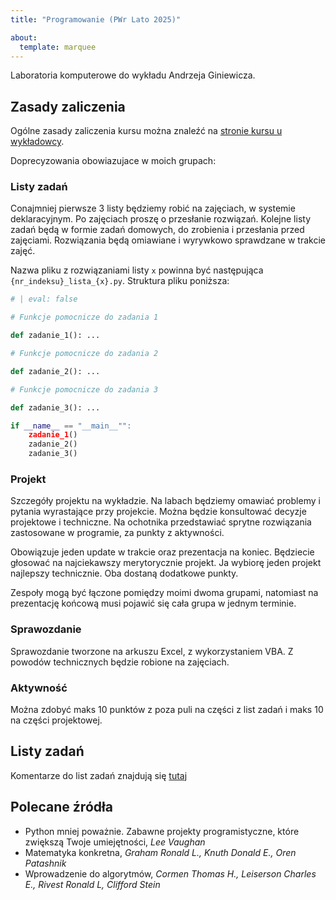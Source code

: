 ```yaml
---
title: "Programowanie (PWr Lato 2025)"

about:
  template: marquee
---
```



Laboratoria komputerowe do wykładu Andrzeja Giniewicza.


## Zasady zaliczenia

Ogólne zasady zaliczenia kursu można znaleźć na [stronie kursu u wykładowcy](https://alfa.im.pwr.edu.pl/~giniew/doku.php?id=rok2425:letni:prog).

Doprecyzowania obowiazujace w moich grupach:

:::{.panel-tabset}

### Listy zadań

Conajmniej pierwsze 3 listy będziemy robić na zajęciach, w systemie deklaracyjnym. Po zajęciach proszę o przesłanie rozwiązań. Kolejne listy zadań będą w formie zadań domowych, do zrobienia i przesłania przed zajęciami. Rozwiązania będą omiawiane i wyrywkowo sprawdzane w trakcie zajęć.

Nazwa pliku z rozwiązaniami listy `x` powinna być następująca `{nr_indeksu}_lista_{x}.py`. Struktura pliku poniższa:
```python
# | eval: false

# Funkcje pomocnicze do zadania 1

def zadanie_1(): ...

# Funkcje pomocnicze do zadania 2

def zadanie_2(): ...

# Funkcje pomocnicze do zadania 3

def zadanie_3(): ...

if __name__ == "__main__"":
    zadanie_1()
    zadanie_2()
    zadanie_3()

```

### Projekt

Szczegóły projektu na wykładzie. Na labach będziemy omawiać problemy i pytania wyrastające przy projekcie. Można będzie konsultować decyzje projektowe i techniczne. Na ochotnika przedstawiać sprytne rozwiązania zastosowane w programie, za punkty z aktywności.

Obowiązuje jeden update w trakcie oraz prezentacja na koniec. Będziecie głosować na najciekawszy merytorycznie projekt. Ja wybiorę jeden projekt najlepszy technicznie. Oba dostaną dodatkowe punkty.

Zespoły mogą być łączone pomiędzy moimi dwoma grupami, natomiast na prezentację końcową musi pojawić się cała grupa w jednym terminie.

### Sprawozdanie

Sprawozdanie tworzone na arkuszu Excel, z wykorzystaniem VBA. Z powodów technicznych będzie robione na zajęciach.

### Aktywność

Można zdobyć maks 10 punktów z poza puli na części z list zadań i maks 10 na części projektowej.

:::

## Listy zadań

Komentarze do list zadań znajdują się [tutaj](pwr-programming-2025-list-comments.qmd)

## Polecane źródła

- Python mniej poważnie. Zabawne projekty programistyczne, które zwiększą Twoje umiejętności, *Lee Vaughan*
- Matematyka konkretna, *Graham Ronald L., Knuth Donald E., Oren Patashnik*
- Wprowadzenie do algorytmów, *Cormen Thomas H., Leiserson Charles E., Rivest Ronald L, Clifford Stein*
